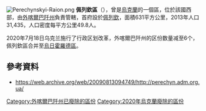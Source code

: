 [[Image:Perechynskyi-Raion.png|right]]
'''佩列欽區'''（{{lang-uk|Перечинський район}}），曾是[[烏克蘭|烏克蘭]]的一個區，位於該國西部，由[[外喀爾巴阡州|外喀爾巴阡州]]負責管轄，首府設於[[佩列欽|佩列欽]]，面積631平方公里，2013年人口31,435，人口密度每平方公里49.8人。

2020年7月18日乌克兰施行了行政区划改革，外喀爾巴阡州的区份数量减至6个，佩列欽區合并至[[烏日霍羅德區|烏日霍羅德區]]。

==參考資料==
* https://web.archive.org/web/20090813094749/http://perechyn.adm.org.ua/

{{Coord|48|44|17|N|22|28|50|E|display=title}}
{{Zakarpattia-geo-stub}}

{{DEFAULTSORT:Перечинський район}}
[[Category:外喀爾巴阡州已廢除的區份|Category:外喀爾巴阡州已廢除的區份]]
[[Category:2020年烏克蘭廢除的區份|Category:2020年烏克蘭廢除的區份]]